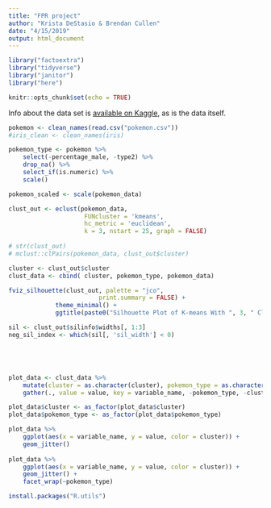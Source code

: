 ```yaml
---
title: "FPR project"
author: "Krista DeStasio & Brendan Cullen"
date: "4/15/2019"
output: html_document
---
```


```r
library("factoextra")
library("tidyverse")
library("janitor")
library("here")

knitr::opts_chunk$set(echo = TRUE)
```

Info about the data set is [available on Kaggle](https://www.kaggle.com/rounakbanik/pokemon), as is the data itself.  

 
```r
pokemon <- clean_names(read.csv("pokemon.csv"))
#iris_clean <- clean_names(iris)

pokemon_type <- pokemon %>% 
    select(-percentage_male, -type2) %>% 
    drop_na() %>% 
    select_if(is.numeric) %>% 
    scale()

pokemon_scaled <- scale(pokemon_data)

clust_out <- eclust(pokemon_data, 
                     FUNcluster = 'kmeans', 
                     hc_metric = 'euclidean',
                     k = 3, nstart = 25, graph = FALSE)
 
# str(clust_out)
# mclust::clPairs(pokemon_data, clust_out$cluster)

cluster <- clust_out$cluster
clust_data <- cbind( cluster, pokemon_type, pokemon_data)

fviz_silhouette(clust_out, palette = "jco",
                         print.summary = FALSE) + 
             theme_minimal() + 
             ggtitle(paste0("Silhouette Plot of K-means With ", 3, " Clusters"))

sil <- clust_out$silinfo$widths[, 1:3]
neg_sil_index <- which(sil[, 'sil_width'] < 0)





plot_data <- clust_data %>% 
    mutate(cluster = as.character(cluster), pokemon_type = as.character(pokemon_type)) %>% 
    gather(., value = value, key = variable_name, -pokemon_type, -cluster) 

plot_data$cluster <- as_factor(plot_data$cluster)
plot_data$pokemon_type <- as_factor(plot_data$pokemon_type)

plot_data %>% 
    ggplot(aes(x = variable_name, y = value, color = cluster)) +
    geom_jitter()
    
plot_data %>% 
    ggplot(aes(x = variable_name, y = value, color = cluster)) +
    geom_jitter() + 
    facet_wrap(~pokemon_type)

install.packages("R.utils")

```


